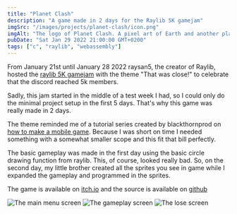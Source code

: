 ```yaml
---
title: "Planet Clash"
description: "A game made in 2 days for the Raylib 5K gamejam"
imgSrc: "/images/projects/planet-clash/icon.png"
imgAlt: "The logo of Planet Clash. A pixel art of Earth and another planet colliding."
pubDate: "Sat Jan 29 2022 21:00:00 GMT+0200"
tags: ["c", "raylib", "webassembly"]
---
```


From January 21st until January 28 2022 raysan5, the creator of Raylib, hosted the [raylib 5K gamejam](https://itch.io/jam/raylib-5k-gamejam) with the theme "That was close!" to celebrate that the discord reached 5k members.

Sadly, this jam started in the middle of a test week I had, so I could only do the minimal project setup in the first 5 days. That's why this game was really made in 2 days.

The theme reminded me of a tutorial series created by blackthornprod on [how to make a mobile game](https://www.youtube.com/watch?v=CGleQZVgdN4). Because I was short on time I needed something with a somewhat smaller scope and this fit that bill perfectly.

The basic gameplay was made in the first day using the basic circle drawing function from raylib. 
This, of course, looked really bad. So, on the second day, my little brother created all the sprites you see in game while I expanded the gameplay and programmed in the sprites.

The game is available on [itch.io](https://mandar1jn.itch.io/planet-clash) and the source is available on [github](https://github.com/mandar1jn/planet-clash)

<Image src="/images/projects/planet-clash/main_menu.png" width={792} height={440} format="avif" alt="The main menu screen" />
<Image src="/images/projects/planet-clash/gameplay.png" width={792} height={446} format="avif" alt="The gameplay screen" />
<Image src="/images/projects/planet-clash/lose.png" width={793} height={445} format="avif" alt="The lose screen" />